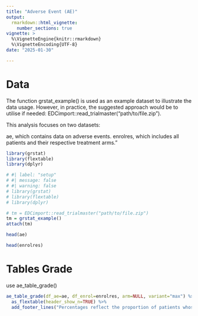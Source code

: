 ```yaml
---
title: "Adverse Event (AE)"
output: 
  rmarkdown::html_vignette:
    number_sections: true
vignette: >
  %\VignetteEngine{knitr::rmarkdown}
  %\VignetteEncoding{UTF-8}
date: "2025-01-30"

---
```


<!-- https://oncostat.github.io/grstat/articles/adverse_events_sas.html -->

# Data

The function grstat_example() is used as an example dataset to illustrate the data usage.
However, in practice, the suggested approach would be to utilise if needed: EDCimport::read_trialmaster("path/to/file.zip").

This analysis focuses on two datasets:

ae, which contains data on adverse events.
enrolres, which includes all patients and their respective treatment arms."

```r
library(grstat)
library(flextable)
library(dplyr)
```


```r
# #| label: "setup"
# #| message: false
# #| warning: false
# library(grstat)
# library(flextable)
# library(dplyr)

# tm = EDCimport::read_trialmaster("path/to/file.zip")
tm = grstat_example()
attach(tm)

head(ae)

head(enrolres)

```
# Tables Grade

use  ae_table_grade()

```r
ae_table_grade(df_ae=ae, df_enrol=enrolres, arm=NULL, variant="max") %>% 
  as_flextable(header_show_n=TRUE) %>% 
  add_footer_lines("Percentages reflect the proportion of patients whose maximum AE grade was as indicated.")
```




